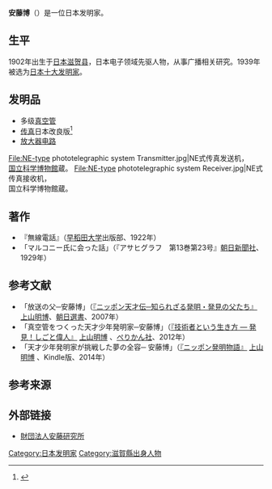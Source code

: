 '''安藤博'''（{{bd|1902年|9月25日|1975年|2月21日}}）是一位日本发明家。

==生平==
1902年出生于[[日本|日本]][[滋贺县|滋贺县]]，日本电子领域先驱人物，从事广播相关研究。1939年被选为[[日本十大发明家|日本十大发明家]]。

== 发明品 ==
* 多级[[真空管|真空管]]
* [[传真|传真]]日本改良版<ref>{{Cite web |url=http://www.ando-lab.or.jp/do-ki.htm |title=４．同期検定装置の発明について_財団法人　安藤研究所 |access-date=2021-02-10 |archive-date=2016-08-22 |archive-url=https://web.archive.org/web/20160822113119/http://www.ando-lab.or.jp/do-ki.htm |dead-url=no }}</ref>
* [[放大器电路|放大器电路]]
<gallery>
File:NE-type phototelegraphic system Transmitter.jpg|NE式传真发送机，<br />[[国立科学博物館|国立科学博物館]]蔵。
File:NE-type phototelegraphic system Receiver.jpg|NE式传真接收机，<br />国立科学博物館蔵。
</gallery>

== 著作 ==
* 『無線電話』（[[早稻田大学|早稻田大学]]出版部、1922年）
* 「マルコニー氏に会った話」（『アサヒグラフ　第13巻第23号』[[朝日新聞社|朝日新聞社]]、1929年）

==参考文献==
*「放送の父─安藤博」（[http://publications.asahi.com/ecs/detail/?item_id=8358 『ニッポン天才伝─知られざる発明・発見の父たち』] {{Wayback|url=http://publications.asahi.com/ecs/detail/?item_id=8358 |date=20201124093409 }}[[上山明博|上山明博]]、[[朝日選書|朝日選書]]、2007年）
*「真空管をつくった天才少年発明家─安藤博」（[http://www.perikansha.co.jp/Search.cgi?mode=SHOW&code=1000001599 『技術者という生き方 ― 発見！しごと偉人』] {{Wayback|url=http://www.perikansha.co.jp/Search.cgi?mode=SHOW&code=1000001599 |date=20170903165150 }}[[上山明博|上山明博]] 、[[ぺりかん社|ぺりかん社]]、2012年）
*「天才少年発明家が挑戦した夢の全容─ 安藤博」（[https://www.amazon.co.jp/dp/B00KBK4S34 『ニッポン発明物語』] {{Wayback|url=https://www.amazon.co.jp/dp/B00KBK4S34 |date=20200214104303 }}[[上山明博|上山明博]] 、Kindle版、2014年）

== 参考来源 ==
{{reflist}}

== 外部链接 ==
*[http://www.ando-lab.or.jp/index.html 財団法人安藤研究所] {{Wayback|url=http://www.ando-lab.or.jp/index.html |date=20190911212050 }}

{{DEFAULTSORT:Anto Hiroshi}}
[[Category:日本发明家|Category:日本发明家]]
[[Category:滋賀縣出身人物|Category:滋賀縣出身人物]]
